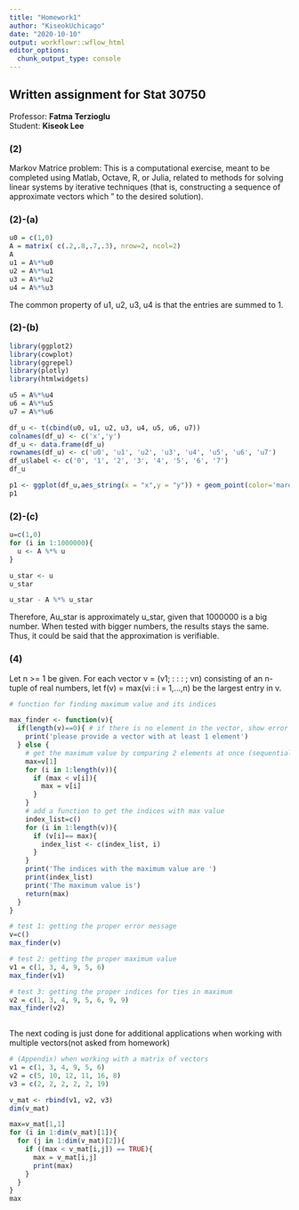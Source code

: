 ```yaml
---
title: "Homework1"
author: "KiseokUchicago"
date: "2020-10-10"
output: workflowr::wflow_html
editor_options:
  chunk_output_type: console
---
```


## Written assignment for Stat 30750
Professor: **Fatma Terzioglu**  
Student: **Kiseok Lee**  

### (2)
Markov Matrice problem: This is a computational exercise, meant to be completed using Matlab, Octave, R, or Julia, related to methods for solving linear systems by iterative techniques (that is, constructing a sequence of approximate vectors which \converges" to the desired solution).

### (2)-(a)

```r
u0 = c(1,0)
A = matrix( c(.2,.8,.7,.3), nrow=2, ncol=2)
A
u1 = A%*%u0
u2 = A%*%u1
u3 = A%*%u2
u4 = A%*%u3
```
The common property of u1, u2, u3, u4 is that the entries are summed to 1.

### (2)-(b)
```r
library(ggplot2)
library(cowplot)
library(ggrepel)
library(plotly)
library(htmlwidgets)

```


```r
u5 = A%*%u4
u6 = A%*%u5
u7 = A%*%u6

df_u <- t(cbind(u0, u1, u2, u3, u4, u5, u6, u7))
colnames(df_u) <- c('x','y')
df_u <- data.frame(df_u)
rownames(df_u) <- c('u0', 'u1', 'u2', 'u3', 'u4', 'u5', 'u6', 'u7')
df_u$label <- c('0', '1', '2', '3', '4', '5', '6', '7')
df_u

p1 <- ggplot(df_u,aes_string(x = "x",y = "y")) + geom_point(color='maroon') + theme_cowplot() + geom_text_repel(aes(label=label))
p1

```

### (2)-(c)

```r
u=c(1,0)
for (i in 1:1000000){
  u <- A %*% u
}

u_star <- u
u_star

u_star - A %*% u_star
```
Therefore, Au_star is approximately u_star, given that 1000000 is a big number. When tested with bigger numbers, the results stays the same. Thus, it could be said that the approximation is verifiable.

### (4)
Let n >= 1 be given. For each vector v = (v1; : : : ; vn) consisting of an n-tuple of real numbers, let f(v) = max(vi : i = 1,...,n) be the largest entry in v.


```r
# function for finding maximum value and its indices

max_finder <- function(v){
  if(length(v)==0){ # if there is no element in the vector, show error message
    print('please provide a vector with at least 1 element')
  } else {
    # get the maximum value by comparing 2 elements at once (sequentially)
    max=v[1]
    for (i in 1:length(v)){
      if (max < v[i]){
        max = v[i]
      }
    }
    # add a function to get the indices with max value
    index_list=c()
    for (i in 1:length(v)){
      if (v[i]== max){
        index_list <- c(index_list, i) 
      }
    }
    print('The indices with the maximum value are ')
    print(index_list)
    print('The maximum value is')
    return(max)
  }
}
```

```r
# test 1: getting the proper error message
v=c()
max_finder(v)

# test 2: getting the proper maximum value
v1 = c(1, 3, 4, 9, 5, 6)
max_finder(v1)

# test 3: getting the proper indices for ties in maximum
v2 = c(1, 3, 4, 9, 5, 6, 9, 9)
max_finder(v2)        
  
```


The next coding is just done for additional applications when working with multiple vectors(not asked from homework)
```r
# (Appendix) when working with a matrix of vectors
v1 = c(1, 3, 4, 9, 5, 6)
v2 = c(5, 10, 12, 11, 16, 8)
v3 = c(2, 2, 2, 2, 2, 19)

v_mat <- rbind(v1, v2, v3)
dim(v_mat)

max=v_mat[1,1]
for (i in 1:dim(v_mat)[1]){
  for (j in 1:dim(v_mat)[2]){
    if ((max < v_mat[i,j]) == TRUE){
      max = v_mat[i,j]
      print(max)
    } 
  }
}
max
```




